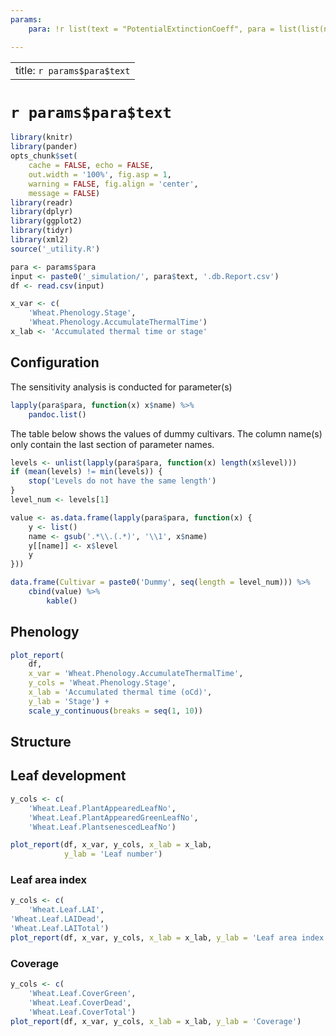 ```yaml
---
params:
    para: !r list(text = "PotentialExtinctionCoeff", para = list(list(name = "[Leaf].ExtinctionCoeff.PotentialExtinctionCoeff.XYPairs.X", level = c("0, 0.5", "0.0, 0.5", "0.0, 0.5")), list(name = "[Leaf].ExtinctionCoeff.PotentialExtinctionCoeff.XYPairs.Y", level = c("0.3, 0.3", "0.5, 0.5", "0.7, 0.7"))), href = "PotentialExtinctionCoeff.html")

---
```


---
title: `r params$para$text`
---

# `r params$para$text`


```r
library(knitr)
library(pander)
opts_chunk$set(
    cache = FALSE, echo = FALSE, 
    out.width = '100%', fig.asp = 1,
    warning = FALSE, fig.align = 'center',
    message = FALSE) 
library(readr)
library(dplyr)
library(ggplot2)
library(tidyr)
library(xml2)
source('_utility.R')
```

```r

para <- params$para
input <- paste0('_simulation/', para$text, '.db.Report.csv')
df <- read.csv(input)

x_var <- c(
    'Wheat.Phenology.Stage',
    'Wheat.Phenology.AccumulateThermalTime')
x_lab <- 'Accumulated thermal time or stage'

```

## Configuration

The sensitivity analysis is conducted for parameter(s)

```r

lapply(para$para, function(x) x$name) %>% 
    pandoc.list()

```

The table below shows the values of dummy cultivars. The column name(s) only contain the last section of parameter names.


```r

levels <- unlist(lapply(para$para, function(x) length(x$level)))
if (mean(levels) != min(levels)) {
    stop('Levels do not have the same length')
}
level_num <- levels[1]

value <- as.data.frame(lapply(para$para, function(x) {
    y <- list()
    name <- gsub('.*\\.(.*)', '\\1', x$name)
    y[[name]] <- x$level
    y
}))

data.frame(Cultivar = paste0('Dummy', seq(length = level_num))) %>% 
    cbind(value) %>% 
        kable()

```


## Phenology 


```r

plot_report(
    df, 
    x_var = 'Wheat.Phenology.AccumulateThermalTime', 
    y_cols = 'Wheat.Phenology.Stage', 
    x_lab = 'Accumulated thermal time (oCd)', 
    y_lab = 'Stage') +
    scale_y_continuous(breaks = seq(1, 10))

```


## Structure

## Leaf development


```r
y_cols <- c(
    'Wheat.Leaf.PlantAppearedLeafNo',
    'Wheat.Leaf.PlantAppearedGreenLeafNo',
    'Wheat.Leaf.PlantsenescedLeafNo')

plot_report(df, x_var, y_cols, x_lab = x_lab, 
            y_lab = 'Leaf number')

```

### Leaf area index

```r
y_cols <- c(
    'Wheat.Leaf.LAI', 
'Wheat.Leaf.LAIDead',
'Wheat.Leaf.LAITotal')
plot_report(df, x_var, y_cols, x_lab = x_lab, y_lab = 'Leaf area index')

```

### Coverage

```r
y_cols <- c(
    'Wheat.Leaf.CoverGreen',
    'Wheat.Leaf.CoverDead',
    'Wheat.Leaf.CoverTotal')
plot_report(df, x_var, y_cols, x_lab = x_lab, y_lab = 'Coverage')

```







